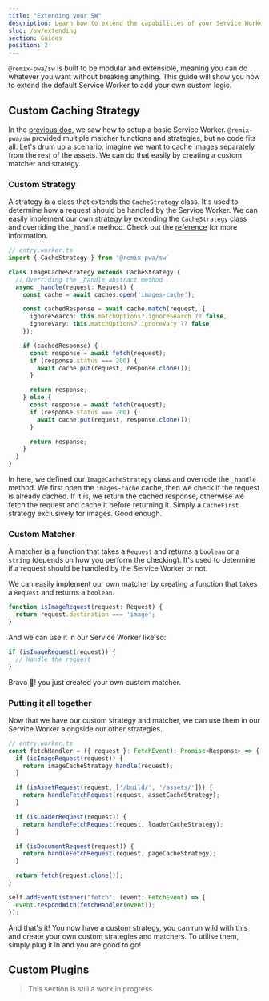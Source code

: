 ```yaml
---
title: "Extending your SW"
description: Learn how to extend the capabilities of your Service Worker and Remix PWA with this guide.
slug: /sw/extending
section: Guides
position: 2
---
```


`@remix-pwa/sw` is built to be modular and extensible, meaning you can do whatever you want without breaking anything. This guide will show you how to extend the default Service Worker to add your own custom logic.

## Custom Caching Strategy 

In the [previous doc](/sw/basic-setup), we saw how to setup a basic Service Worker. `@remix-pwa/sw` provided multiple matcher functions and strategies, but no code fits all. 
Let's drum up a scenario, imagine we want to cache images separately from the rest of the assets. We can do that easily by creating a custom matcher and strategy.

### Custom Strategy

A strategy is a class that extends the `CacheStrategy` class. It's used to determine how a request should be handled by the Service Worker.
We can easily implement our own strategy by extending the `CacheStrategy` class and overriding the `_handle` method. Check out the [reference](/sw/cache-strategy) for more information.

```ts 
// entry.worker.ts
import { CacheStrategy } from '@remix-pwa/sw`

class ImageCacheStrategy extends CacheStrategy {
  // Overriding the _handle abstract method
  async _handle(request: Request) {
    const cache = await caches.open('images-cache');

    const cachedResponse = await cache.match(request, {
      ignoreSearch: this.matchOptions?.ignoreSearch ?? false,
      ignoreVary: this.matchOptions?.ignoreVary ?? false,
    });

    if (cachedResponse) {
      const response = await fetch(request);
      if (response.status === 200) {
        await cache.put(request, response.clone());
      }

      return response;
    } else {
      const response = await fetch(request);
      if (response.status === 200) {
        await cache.put(request, response.clone());
      }

      return response;
    }
  }
}
```

In here, we defined our `ImageCacheStrategy` class and overrode the `_handle` method. We first open the `images-cache` cache, then we check if the request is already cached. 
If it is, we return the cached response, otherwise we fetch the request and cache it before returning it. Simply a `CacheFirst` strategy exclusively for images. Good enough.

### Custom Matcher

A matcher is a function that takes a `Request` and returns a `boolean` or a `string` (depends on how you perform the checking). 
It's used to determine if a request should be handled by the Service Worker or not. 

We can easily implement our own matcher by creating a function that takes a `Request` and returns a `boolean`.

```ts
function isImageRequest(request: Request) {
  return request.destination === 'image';
}
```

And we can use it in our Service Worker like so:

```ts
if (isImageRequest(request)) {
  // Handle the request
}
```

Bravo 👏! you just created your own custom matcher.

### Putting it all together

Now that we have our custom strategy and matcher, we can use them in our Service Worker alongside our other strategies. 

```ts
// entry.worker.ts
const fetchHandler = ({ request }: FetchEvent): Promise<Response> => {
  if (isImageRequest(request)) {
    return imageCacheStrategy.handle(request);
  }

  if (isAssetRequest(request, ['/build/', '/assets/'])) {
    return handleFetchRequest(request, assetCacheStrategy);
  }

  if (isLoaderRequest(request)) {
    return handleFetchRequest(request, loaderCacheStrategy);
  }

  if (isDocumentRequest(request)) {
    return handleFetchRequest(request, pageCacheStrategy);
  }

  return fetch(request.clone());
}

self.addEventListener("fetch", (event: FetchEvent) => {
  event.respondWith(fetchHandler(event));
});
```

And that's it! You now have a custom strategy, you can run wild with this and create your own custom strategies and matchers. To utilise them, simply plug it in and you are good to go!

## Custom Plugins 

> This section is still a work in progress

